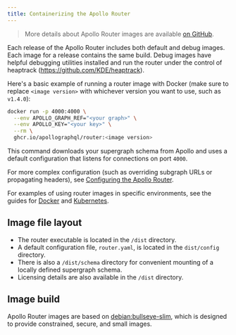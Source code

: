 ```yaml
---
title: Containerizing the Apollo Router
---
```



> More details about Apollo Router images are available [on GitHub](https://github.com/apollographql/router/pkgs/container/router).

Each release of the Apollo Router includes both default and debug images. Each image for a release contains the same build. Debug images have helpful debugging utilities installed and run the router under the control of heaptrack (https://github.com/KDE/heaptrack).

<ElasticNotice />

Here's a basic example of running a router image with Docker (make sure to replace `<image version>` with whichever version you want to use, such as `v1.4.0`):

```bash title="Docker"
docker run -p 4000:4000 \
  --env APOLLO_GRAPH_REF="<your graph>" \
  --env APOLLO_KEY="<your key>" \
  --rm \
  ghcr.io/apollographql/router:<image version>
```

This command downloads your supergraph schema from Apollo and uses a default configuration that listens for connections on port `4000`.

For more complex configuration (such as overriding subgraph URLs or propagating headers), see [Configuring the Apollo Router](../configuration/overview/).

For examples of using router images in specific environments, see the guides for [Docker](./docker/) and [Kubernetes](./kubernetes/).

## Image file layout

* The router executable is located in the `/dist` directory.
* A default configuration file, `router.yaml`, is located in the `dist/config` directory.
* There is also a `/dist/schema` directory for convenient mounting of a locally defined supergraph schema.
* Licensing details are also available in the `/dist` directory.

## Image build

Apollo Router images are based on [debian:bullseye-slim](https://hub.docker.com/_/debian/), which is designed to provide constrained, secure, and small images.
